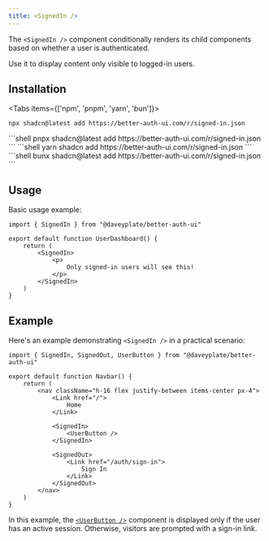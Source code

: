 ```yaml
---
title: <SignedIn />
---
```


The `<SignedIn />` component conditionally renders its child components based on whether a user is authenticated.

Use it to display content only visible to logged-in users.

## Installation

<Tabs items={['npm', 'pnpm', 'yarn', 'bun']}>
  <Tab value="npm">
  ```shell
  npx shadcn@latest add https://better-auth-ui.com/r/signed-in.json
  ```
  </Tab>
  <Tab value="pnpm">
  ```shell
  pnpx shadcn@latest add https://better-auth-ui.com/r/signed-in.json
  ```
  </Tab>
  <Tab value="yarn">
  ```shell
  yarn shadcn add https://better-auth-ui.com/r/signed-in.json
  ```
  </Tab>
  <Tab value="bun">
  ```shell
  bunx shadcn@latest add https://better-auth-ui.com/r/signed-in.json
  ```
  </Tab>
</Tabs>

## Usage

Basic usage example:

```tsx
import { SignedIn } from "@daveyplate/better-auth-ui"

export default function UserDashboard() {
    return (
        <SignedIn>
            <p>
                Only signed-in users will see this!
            </p>
        </SignedIn>
    )
}
```

## Example

Here's an example demonstrating `<SignedIn />` in a practical scenario:

```tsx
import { SignedIn, SignedOut, UserButton } from "@daveyplate/better-auth-ui"

export default function Navbar() {
    return (
        <nav className="h-16 flex justify-between items-center px-4">
            <Link href="/">
                Home
            </Link>

            <SignedIn>
                <UserButton />
            </SignedIn>

            <SignedOut>
                <Link href="/auth/sign-in">
                    Sign In
                </Link>
            </SignedOut>
        </nav>
    )
}
```

In this example, the [`<UserButton />`](/components/user-button) component is displayed only if the user has an active session. Otherwise, visitors are prompted with a sign-in link.
